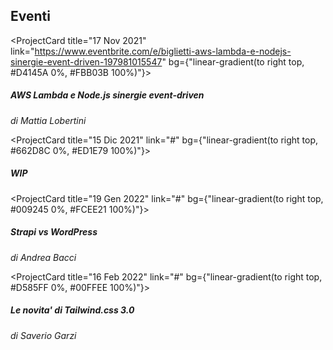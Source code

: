 <!--
  Some gradients

  linear-gradient(to right, #D4145A 0%, #FBB03B 100%)
  linear-gradient(to right, #662D8C 0%, #ED1E79 100%)
  linear-gradient(to right, #009245 0%, #FCEE21 100%)
  linear-gradient(to right, #D585FF 0%, #00FFEE 100%)

  linear-gradient(to right, #3D7EAA 0%, #FFE47A 100%)
  linear-gradient(to right, #5C258D 0%, #4389A2 100%)
  linear-gradient(to right, #134E5E 0%, #71B280 100%)
  linear-gradient(to right, #4776E6 0%, #8E54E9 100%)
  linear-gradient(to right, #1F1C2C 0%, #928DAB 100%)
  linear-gradient(to right, #DD5E89 0%, #F7BB97 100%)
-->
## Eventi

<ProjectCard title="17 Nov 2021" link="https://www.eventbrite.com/e/biglietti-aws-lambda-e-nodejs-sinergie-event-driven-197981015547" bg={"linear-gradient(to right top, #D4145A 0%, #FBB03B 100%)"}>
  <h5>AWS Lambda e Node.js sinergie event-driven</h5>
  <i>di Mattia Lobertini</i>
</ProjectCard>

<ProjectCard title="15 Dic 2021" link="#" bg={"linear-gradient(to right top, #662D8C 0%, #ED1E79 100%)"}>
  <h5>WIP</h5>
  <i></i>
</ProjectCard>

<ProjectCard title="19 Gen 2022" link="#" bg={"linear-gradient(to right top, #009245 0%, #FCEE21 100%)"}>
  <h5>Strapi vs WordPress</h5>
  <i>di Andrea Bacci</i>
</ProjectCard>

<ProjectCard title="16 Feb 2022" link="#" bg={"linear-gradient(to right top, #D585FF 0%, #00FFEE 100%)"}>
  <h5>Le novita' di Tailwind.css 3.0</h5>
  <i>di Saverio Garzi</i>
</ProjectCard>
